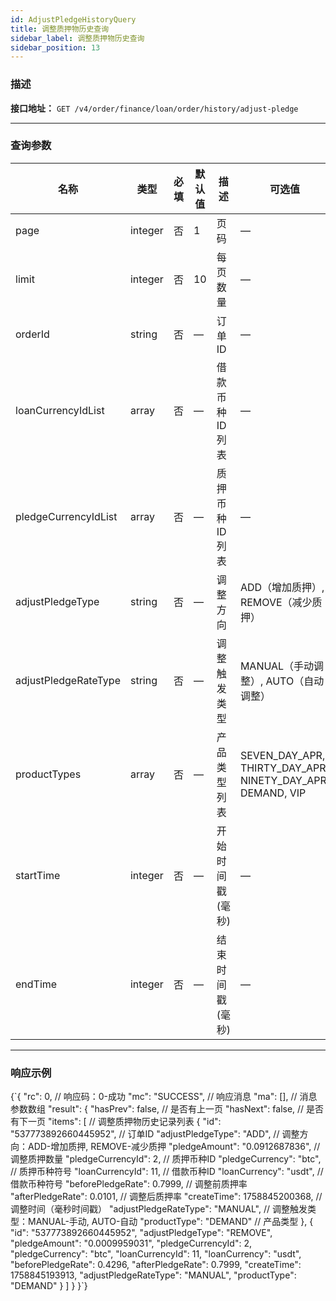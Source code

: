 ```yaml
---
id: AdjustPledgeHistoryQuery
title: 调整质押物历史查询
sidebar_label: 调整质押物历史查询
sidebar_position: 13
---
```



### 描述
**接口地址：**
`GET /v4/order/finance/loan/order/history/adjust-pledge`

---

### 查询参数

| 名称 | 类型 | 必填 | 默认值 | 描述 | 可选值 |
|------|------|------|--------|------|--------|
| page | integer | 否 | 1 | 页码 | — |
| limit | integer | 否 | 10 | 每页数量 | — |
| orderId | string | 否 | — | 订单ID | — |
| loanCurrencyIdList | array | 否 | — | 借款币种ID列表 | — |
| pledgeCurrencyIdList | array | 否 | — | 质押币种ID列表 | — |
| adjustPledgeType | string | 否 | — | 调整方向 | ADD（增加质押）, REMOVE（减少质押） |
| adjustPledgeRateType | string | 否 | — | 调整触发类型 | MANUAL（手动调整）, AUTO（自动调整） |
| productTypes | array | 否 | — | 产品类型列表 | SEVEN_DAY_APR, THIRTY_DAY_APR, NINETY_DAY_APR, DEMAND, VIP |
| startTime | integer | 否 | — | 开始时间戳 (毫秒) | — |
| endTime | integer | 否 | — | 结束时间戳 (毫秒) | — |

---

### 响应示例

<CodeBlock language="json" title="响应示例">
{`{
  "rc": 0,                                        // 响应码：0-成功
  "mc": "SUCCESS",                                // 响应消息
  "ma": [],                                       // 消息参数数组
  "result": {
    "hasPrev": false,                             // 是否有上一页
    "hasNext": false,                             // 是否有下一页
    "items": [                                    // 调整质押物历史记录列表
      {
        "id": "537773892660445952",               // 订单ID
        "adjustPledgeType": "ADD",                // 调整方向：ADD-增加质押, REMOVE-减少质押
        "pledgeAmount": "0.0912687836",           // 调整质押数量
        "pledgeCurrencyId": 2,                    // 质押币种ID
        "pledgeCurrency": "btc",                  // 质押币种符号
        "loanCurrencyId": 11,                     // 借款币种ID
        "loanCurrency": "usdt",                   // 借款币种符号
        "beforePledgeRate": 0.7999,               // 调整前质押率
        "afterPledgeRate": 0.0101,                // 调整后质押率
        "createTime": 1758845200368,              // 调整时间（毫秒时间戳）
        "adjustPledgeRateType": "MANUAL",         // 调整触发类型：MANUAL-手动, AUTO-自动
        "productType": "DEMAND"                   // 产品类型
      },
      {
        "id": "537773892660445952",
        "adjustPledgeType": "REMOVE",
        "pledgeAmount": "0.0009959031",
        "pledgeCurrencyId": 2,
        "pledgeCurrency": "btc",
        "loanCurrencyId": 11,
        "loanCurrency": "usdt",
        "beforePledgeRate": 0.4296,
        "afterPledgeRate": 0.7999,
        "createTime": 1758845193913,
        "adjustPledgeRateType": "MANUAL",
        "productType": "DEMAND"
      }
    ]
  }
}`}
</CodeBlock>
